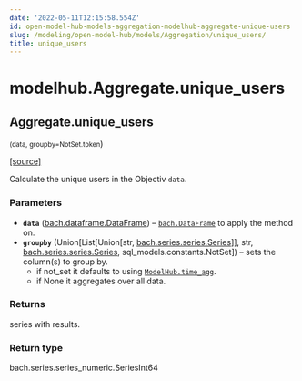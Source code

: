```yaml
---
date: '2022-05-11T12:15:58.554Z'
id: open-model-hub-models-aggregation-modelhub-aggregate-unique-users
slug: /modeling/open-model-hub/models/Aggregation/unique_users/
title: unique_users
---
```


# modelhub.Aggregate.unique_users

<div className="method">

## <span className="additional-name">Aggregate.</span><span className="name">unique_users</span>

<small className="parameter-list">(<span className="parameter" id="data">data</span>, <span className="parameter" id="groupby">groupby=NotSet.token</span></small>)


&#8203;<span className="view-source">[[source]](https://github.com/objectiv/objectiv-analytics/blob/main/modelhub/modelhub/aggregate.py)</span>

<div className="content">

Calculate the unique users in the Objectiv `data`.


### Parameters

* **`data`** ([bach.dataframe.DataFrame](/modeling/bach/api-reference/DataFrame/index.mdx)) – [`bach.DataFrame`](/modeling/bach/api-reference/DataFrame/index.mdx) to apply the method on.
* **`groupby`** (Union[List[Union[str, [bach.series.series.Series](/modeling/bach/api-reference/Series/index.mdx)]], str, [bach.series.series.Series](/modeling/bach/api-reference/Series/index.mdx), sql_models.constants.NotSet]) – sets the column(s) to group by.
  * if not_set it defaults to using [`ModelHub.time_agg`](/modeling/open-model-hub/api-reference/ModelHub/modelhub.ModelHub.time_agg.mdx).
  * if None it aggregates over all data.




### Returns

series with results.



### Return type

bach.series.series_numeric.SeriesInt64



</div>


</div>
